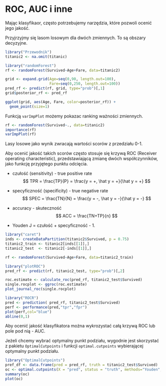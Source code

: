 # ROC, AUC i inne

Mając klasyfikaor, często potrzebujemy narzędzia, które pozwoli ocenić jego jakość.

Przyjrzyjmy się lasom losowym dla dwóch zmiennych. To są obszary decyzyjne.

```r
library("Przewodnik")
titanic2 <- na.omit(titanic)

library("randomForest")
rf <- randomForest(Survived~Age+Fare, data=titanic2)

grid <- expand.grid(Age=seq(0,90, length.out=100),
                    Fare=seq(0,250, length.out=100))
pred_rf <- predict(rf, grid, type="prob")[,1]
grid$posterior_rf <- pred_rf

ggplot(grid, aes(Age, Fare, color=posterior_rf)) + 
  geom_point(size=1)
```

Funkcją `varImpPlot` możemy pokazac ranking ważności zmiennych. 

```r
rf <- randomForest(Survived~., data=titanic2)
importance(rf)
varImpPlot(rf)
```

Lasy losowe jako wynik zwracają wartości scorów z przedziału 0-1. 

Aby ocenić jakość takich scorów często stosuje się krzywą ROC (Receiver operating characteristic), przedstawiającą zmianę dwóch współczynników, jako funkcję przyjętego punktu odcięcia.

* czułość (sensitivity) - true positive rate
$$
TPR = \frac{TP}{P} = \frac{y = +, \hat y = +}{\hat y = +}
$$

* specyficzność (specificity) - true negative rate
$$
SPEC = \frac{TN}{N} = \frac{y = -, \hat y = -}{\hat y = -}
$$

* accuracy - skuteczność
$$
ACC = \frac{TN+TP}{n}
$$

* Youden J = czułość + specyficzność - 1.

```r
library("caret")
inds <- createDataPartition(titanic2$Survived, p = 0.75)
titanic2_train <- titanic2[inds[[1]],]
titanic2_test  <- titanic2[-inds[[1]],]

rf <- randomForest(Survived~Age+Fare, data=titanic2_train)

library("plotROC")
pred_rf <- predict(rf, titanic2_test, type="prob")[,2]

roc.estimate <- calculate_roc(pred_rf, titanic2_test$Survived)
single.rocplot <- ggroc(roc.estimate)
plot_journal_roc(single.rocplot)

library("ROCR")
pred <- prediction( pred_rf, titanic2_test$Survived)
perf <- performance(pred,"tpr","fpr")
plot(perf,col="blue")
abline(0,1)
```

Aby ocenić jakość klasyfikatora można wykrozystać całą krzywą ROC lub pole pod nią - AUC.

Jeżeli chcemy wybrać optymalny punkt podziału, wygodnie jest skorzystać z pakietu `OptimalCutpoints` i funkcji `optimal.cutpoints` wybierającej optymalny punkt podziału.

```r
library("OptimalCutpoints")
pref_df <- data.frame(pred = pred_rf, truth = titanic2_test$Survived)
oc <- optimal.cutpoints(X = "pred", status = "truth", methods="Youden", data=pref_df, tag.healthy = "0")
summary(oc)
plot(oc)
```
